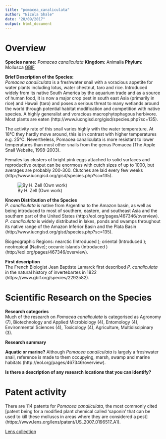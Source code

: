 ```yaml
---
title: "pomacea_canaliculata"
author: "Nicola Shale"
date: "28/09/2017"
output: html_document
---
```

# Overview

**Species name:** *Pomacea canaliculata*
**Kingdom:** Animalia
**Phylum:** Mollusca [GBIF](https://www.gbif.org/species/2292582)
  
**Brief Description of the Species:**  
*Pomacea canaliculata* is a freshwater snail with a voracious appetite for water plants including lotus, water chestnut, taro and rice. Introduced widely from its native South America by the aquarium trade and as a source of human food, it is now a major crop pest in south east Asia (primarily in rice) and Hawaii (taro) and poses a serious threat to many wetlands around the world through potential habitat modification and competition with native species. A highly generalist and voracious macrophytophagous herbivore. Most plants are eaten (http://www.iucngisd.org/gisd/species.php?sc=135). 

The activity rate of this snail varies highly with the water temperature. At 18°C they hardly move around, this is in contrast with higher temperatures e.g. 25°C. Nevertheless, Pomacea canaliculata is more resistant to lower temperatures than most other snails from the genus Pomacea (The Apple Snail Website, 1998-2003).

Females lay clusters of bright pink eggs attached to solid surfaces and reproductive output can be enormous with cutch sizes of up to 1000, but averages are probably 200-300. Clutches are laid every few weeks (http://www.iucngisd.org/gisd/species.php?sc=135).

![By H. Zell (Own work)](/Users/NicolaShale/Documents/GitHub/asean_marine/Nicky's summaries/images/Pomacea_canaliculata_01.jpg)


**Known Distribution of the Species**  
*P. canaliculata* is native from Argentina to the Amazon basin, as well as being introduced to most of southern, eastern, and southeast Asia and the southern part of the United States (http://eol.org/pages/467346/overview). *P. canaliculata* is widely distributed in lakes, ponds and swamps throughout its native range of the Amazon Inferior Basin and the Plata Basin (http://www.iucngisd.org/gisd/species.php?sc=135).

Biogeographic Regions: nearctic (Introduced ); oriental (Introduced ); neotropical (Native); oceanic islands (Introduced )(http://eol.org/pages/467346/overview).

**First description**  
 The French Biologist Jean Baptiste Lamarck first described *P. canaliculata* in the natural history of invertebartes in 1822 (https://www.gbif.org/species/2292582).

# Scientific Research on the Species 


**Research categories**  
Much of the research on *Pomacea canaliculata* is categorised as Agronomy (7), Biotechnology and Applied Microbiology (4), Entomology (4), Environmental Sciences (4), Toxicology (4), Agriculture, Multidiscipinary (3).   

**Research summary**  

**Aquatic or marine?** 
Although *Pomacea canaliculata* is largely a freshwater snail, reference is made to them occupying, marsh, swamp and marine habitats (http://eol.org/pages/467346/overview).

**Is there a description of any research locations that you can identify?**  


# Patent activity
There are 114 patents for *Pomacea canaliculata*, the most commonly cited [patent being for a modified plant chemical called 'saponin' that can be used to kill these molluscs in areas where they are considered a pest] (https://www.lens.org/lens/patent/US_2007_0196517_A1).


[Lens collection](https://www.lens.org/lens/collection/24984)
